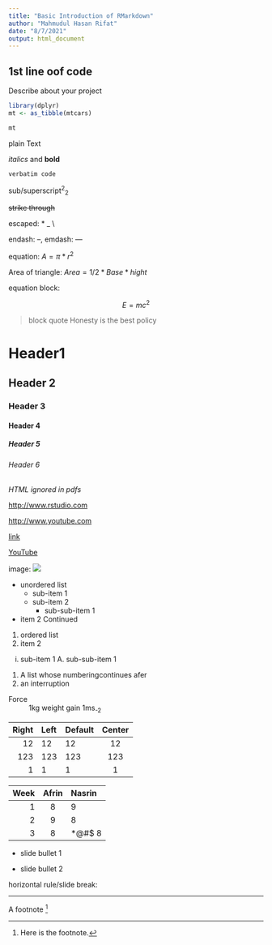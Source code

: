 ```yaml
---
title: "Basic Introduction of RMarkdown"
author: "Mahmudul Hasan Rifat"
date: "8/7/2021"
output: html_document
---
```


## 1st line oof code

Describe about your project

```r

library(dplyr)
mt <- as_tibble(mtcars)

mt

```

plain Text

*italics* and **bold**


`verbatim code`


sub/superscript^2^~2~


~~strike through~~


escaped: \* \_ \\


endash: --, 
emdash: ---


equation: $A = \pi*r^{2}$

Area of triangle: $Area = 1/2 * Base * hight$


equation block:

$$E = mc^{2}$$

> block quote
Honesty is the best policy


# Header1 
## Header 2 
### Header 3 
#### Header 4
##### Header 5
###### Header 6

<!--Text comment: it will  not show in the web page -->

\textbf{Text ignored in HTML}


<em>HTML ignored in pdfs</em>


<http://www.rstudio.com>

<http://www.youtube.com>


[link](www.rstudio.com)

[YouTube](www.youtube.com)


image:
![](C:\Users\hbshi\Downloads\Pic\Default_SPU_Interaction.png)

* unordered list
  + sub-item 1
  + sub-item 2
    - sub-sub-item 1
* item 2 Continued

1. ordered list
2. item 2
  i) sub-item 1
    A. sub-sub-item 1


    
(@) A list whose numberingcontinues afer
(@) an interruption



Force
: 1kg weight gain 1ms~-2~





| Right | Left | Default | Center |
|------:|:-----|---------|:------:|
| 12 | 12 | 12 | 12 |
| 123 | 123 | 123 | 123 |
| 1 | 1 | 1 | 1 |


| Week | Afrin | Nasrin |
|-------:|:-----:|:-------|
|1 | 8 | 9 |
|2 | 9 | 8 |
| 3 | 8 | *@#$ 8 |





- slide bullet 1

- slide bullet 2


horizontal rule/slide break:

***

A footnote [^1]

[^1]: Here is the footnote.


